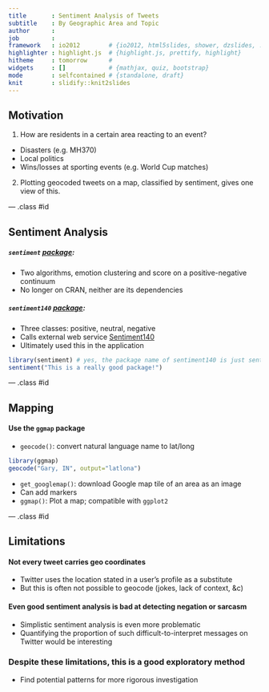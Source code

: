 ```yaml
---
title       : Sentiment Analysis of Tweets
subtitle    : By Geographic Area and Topic
author      : 
job         : 
framework   : io2012        # {io2012, html5slides, shower, dzslides, ...}
highlighter : highlight.js  # {highlight.js, prettify, highlight}
hitheme     : tomorrow      # 
widgets     : []            # {mathjax, quiz, bootstrap}
mode        : selfcontained # {standalone, draft}
knit        : slidify::knit2slides
---
```


## Motivation

1. How are residents in a certain area reacting to an event?
* Disasters (e.g. MH370)
* Local politics
* Wins/losses at sporting events (e.g. World Cup matches)
2. Plotting geocoded tweets on a map, classified by sentiment,
gives one view of this.


--- .class #id 

## Sentiment Analysis

##### `sentiment` [package][2]:

* Two algorithms, emotion clustering and score on a positive-negative continuum
* No longer on CRAN, neither are its dependencies

##### `sentiment140` [package][3]:

* Three classes: positive, neutral, negative
* Calls external web service [Sentiment140][4]
* Ultimately used this in the application
```r
library(sentiment) # yes, the package name of sentiment140 is just sentiment
sentiment("This is a really good package!")
```

[1]: http://www.inside-r.org/howto/mining-twitter-airline-consumer-sentiment
[2]: https://sites.google.com/site/miningtwitter/questions/sentiment/sentiment
[3]: https://github.com/okugami79/sentiment140
[4]: http://www.sentiment140.com/

--- .class #id 
 
## Mapping

#### Use the `ggmap` package
* `geocode()`: convert natural language name to lat/long
```r
library(ggmap)
geocode("Gary, IN", output="latlona")
```
* `get_googlemap()`: download Google map tile of an area as an image
* Can add markers
* `ggmap()`: Plot a map; compatible with `ggplot2`

--- .class #id 

## Limitations

#### Not every tweet carries geo coordinates
* Twitter uses the location stated in a user's profile as a substitute
* But this is often not possible to geocode (jokes, lack of context, &c)

#### Even good sentiment analysis is bad at detecting negation or sarcasm
* Simplistic sentiment analysis is even more problematic
* Quantifying the proportion of such difficult-to-interpret messages
on Twitter would be interesting

### Despite these limitations, this is a good exploratory method
* Find potential patterns for more rigorous investigation
